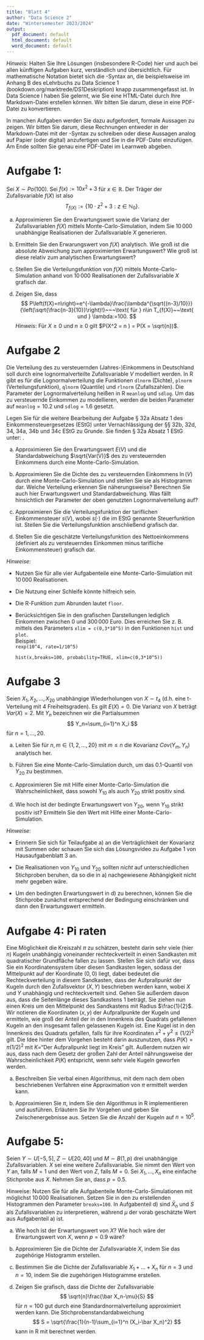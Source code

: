 ---
title: "Blatt 4"
author: "Data Science 2"
date: "Wintersemester 2023/2024"
output:
  pdf_document: default
  html_document: default
  word_document: default
---

*Hinweis:* Halten Sie Ihre Lösungen (insbesondere R-Code) hier und auch bei allen künftigen Aufgaben kurz, verständlich und übersichtlich. Für mathematische Notation bietet sich die \LaTeX-Syntax an, die beispielsweise im Anhang B des eLehrbuchs zu Data Science 1 (bookdown.org/marktrede/DS1Deskription) knapp zusammengefasst ist. In Data Science I haben Sie gelernt, wie Sie eine HTML-Datei durch Ihre Markdown-Datei erstellen können. Wir bitten Sie darum, diese in eine PDF-Datei zu konvertieren.

In manchen Aufgaben werden Sie dazu aufgefordert, formale Aussagen zu zeigen. Wir bitten Sie darum, diese Rechnungen entweder in der Markdown-Datei mit der \LaTeX-Syntax zu schreiben oder diese Aussagen analog auf Papier (oder digital) anzufertigen und Sie in die PDF-Datei einzufügen. Am Ende sollten Sie genau eine PDF-Datei im Learnweb abgeben.

# Aufgabe 1:

Sei $X \sim Po(100)$. Sei $f(x):=10x^2 +3$ für $x \in \mathbb{R}$. Der Träger der Zufallsvariable $f(X)$ ist also $$
T_{f(X)}:= \left\lbrace 10\cdot z^{2} + 3 : z \in \mathbb{N}_0 \right\rbrace.
$$

a)  Approximieren Sie den Erwartungswert sowie die Varianz der Zufallsvariablen $f(X)$ mittels Monte-Carlo-Simulation, indem Sie $10\,000$ unabhängige Realisationen der Zufallsvariable $X$ generieren.

b)  Ermitteln Sie den Erwarungswert von $f(X)$ analytisch. Wie groß ist die absolute Abweichung zum approximierten Erwartungswert? Wie groß ist diese relativ zum analytischen Erwartungswert?

c)  Stellen Sie die Verteilungsfunktion von $f(X)$ mittels Monte-Carlo-Simulation anhand von $10\,000$ Realisationen der Zufallsvariable $X$ grafisch dar.

d)  Zeigen Sie, dass $$
    P\left(f(X)=n\right)=e^{-\lambda}\frac{\lambda^{\sqrt{(n-3)/10}}}{\left(\sqrt{\frac{n-3}{10}}\right)!}~~~\text{ für } n\in T_{f(X)}~~\text{ und } \lambda:=100.
    $$ *Hinweis*: Für $X \geq 0$ und $n \geq 0$ gilt $P(X^2 = n ) = P(X = \sqrt{n})$.

<!-- e)  Berechnen Sie den Unterschied zur simulierten Wahrscheinlichkeitsfunktion (an den Stellen, die in der Simulation vorkommen). Zur Berechnung des Unterschieds nutzen Sie bitte die mittlere absolute Abweichung $\frac{1}{n}\sum_{k=1}^{n}|g(x_k)-h(x_k)|$ für zwei Wahrscheinlichkeitsfunktionen $g$ und $h$. -->


# Aufgabe 2

Die Verteilung des zu versteuernden (Jahres-)Einkommens in Deutschland soll durch eine lognormalverteilte Zufallsvariable $V$ modelliert werden. In R gibt es für die Lognormalverteilung die Funktionen $\texttt{dlnorm}$ (Dichte), $\texttt{plnorm}$ (Verteilungsfunktion), $\texttt{qlnorm}$ (Quantile) und $\texttt{rlnorm}$ (Zufallszahlen). Die Parameter der Lognormalverteilung heißen in R $\texttt{meanlog}$ und $\texttt{sdlog}$. Um das zu versteuernde Einkommen zu modellieren, werden die beiden Parameter auf $\texttt{meanlog}=10.2$ und $\texttt{sdlog}=1.6$ gesetzt.

Legen Sie für die weitere Bearbeitung der Aufgabe § 32a Absatz 1 des Einkommensteuergesetzes (EStG) unter Vernachlässigung der §§ 32b, 32d, 34, 34a, 34b und 34c EStG zu Grunde. Sie finden § 32a Absatz 1 EStG unter: \url{https://www.gesetze-im-internet.de/estg/__32a.html}.

a)  Approximieren Sie den Erwartungswert $E(V)$ und die Standardabweichung $\sqrt{Var(V)}$ des zu versteuernden Einkommens durch eine Monte-Carlo-Simulation.

b)  Approximieren Sie die Dichte des \emph{logarithmierten} zu versteuernden Einkommens $\ln(V)$ durch eine Monte-Carlo-Simulation und stellen Sie sie als Histogramm dar. Welche Verteilung erkennen Sie näherungsweise? Berechnen Sie auch hier Erwartungswert und Standardabweichung. Was fällt hinsichtlich der Parameter der oben genutzten Lognormalverteilung auf?

c)  Approximieren Sie die Verteilungsfunktion der tariflichen Einkommensteuer $s(V)$, wobei $s(\cdot)$ die im EStG genannte Steuerfunktion ist. Stellen Sie die Verteilungsfunktion anschließend grafisch dar.

d)  Stellen Sie die geschätzte Verteilungsfunktion des Nettoeinkommens (definiert als zu versteuerndes Einkommen minus tarifliche Einkommensteuer) grafisch dar.

*Hinweise:*

-   Nutzen Sie für alle vier Aufgabenteile eine Monte-Carlo-Simulation mit $10\,000$ Realisationen.

-   Die Nutzung einer Schleife könnte hilfreich sein.

-   Die R-Funktion zum Abrunden lautet $\texttt{floor}$.

-   Berücksichtigen Sie in den grafischen Darstellungen lediglich Einkommen zwischen $0$ und $300\,000$ Euro. Dies erreichen Sie z. B. mittels des Parameters `xlim = c(0,3*10^5)` in den Funktionen $\texttt{hist}$ und $\texttt{plot}$.\
    Beispiel:\
    `rexp(10^4, rate=1/10^5)`

    `hist(x,breaks=100, probability=TRUE, xlim=c(0,3*10^5))`


# Aufgabe 3

Seien $X_1,X_2,\ldots,X_{20}$ unabhängige Wiederholungen von $X\sim t_4$ (d.h. eine t-Verteilung mit 4 Freiheitsgraden). Es gilt $E(X)=0$. Die Varianz von $X$ beträgt $Var(X)=2$. Mit $Y_n$ bezeichnen wir die Partialsummen $$
Y_n=\sum_{i=1}^n X_i
$$ für $n=1,\ldots,20$.

a)  Leiten Sie für $n,m\in\{1,2,\ldots,20\}$ mit $m\le n$ die Kovarianz $Cov(Y_m,Y_n)$ analytisch her.

b)  Führen Sie eine Monte-Carlo-Simulation durch, um das 0.1-Quantil von $Y_{20}$ zu bestimmen.

c)  Approximieren Sie mit Hilfe einer Monte-Carlo-Simulation die Wahrscheinlichkeit, dass sowohl $Y_{10}$ als auch $Y_{20}$ strikt positiv sind.

d)  Wie hoch ist der bedingte Erwartungswert von $Y_{20}$, wenn $Y_{10}$ strikt positiv ist? Ermitteln Sie den Wert mit Hilfe einer Monte-Carlo-Simulation.

*Hinweise*:

-   Erinnern Sie sich für Teilaufgabe a) an die Verträglichkeit der Kovarianz mit Summen oder schauen Sie sich das Lösungsvideo zu Aufgabe 1 von Hausaufgabenblatt 3 an.

-   Die Realisationen von $Y_{10}$ und $Y_{20}$ sollten *nicht* auf unterschiedlichen Stichproben beruhen, da so die in a) nachgewiesene Abhängigkeit nicht mehr gegeben wäre.

-   Um den bedingten Erwartungswert in d) zu berechnen, können Sie die Stichprobe zunächst entsprechend der Bedingung einschränken und dann den Erwartungswert ermitteln.


# Aufgabe 4: Pi raten

Eine Möglichkeit die Kreiszahl $\pi$ zu schätzen, besteht darin sehr viele (hier $n$) Kugeln unabhängig voneinander rechteckverteilt in einen Sandkasten mit quadratischer Grundfläche fallen zu lassen. Stellen Sie sich dafür vor, dass Sie ein Koordinatensystem über diesen Sandkasten legen, sodass der Mittelpunkt auf der Koordinate $(0,0)$ liegt, dabei bedeutet die Rechteckverteilung in diesem Sandkasten, dass der Aufprallpunkt der Kugeln durch den Zufallsvektor $(X,Y)$ beschrieben werden kann, wobei $X$ und $Y$ unabhängig und rechteckverteilt sind. Gehen Sie außerdem davon aus, dass die Seitenlänge dieses Sandkastens 1 beträgt. Sie ziehen nun einen Kreis um den Mittelpunkt des Sandkastens mit Radius $\frac{1}{2}$. Wir notieren die Koordinaten $(x,y)$ der Aufprallpunkte der Kugeln und ermitteln, wie groß der Anteil der in den Innenkreis des Quadrats gefallenen Kugeln an den insgesamt fallen gelassenen Kugeln ist. Eine Kugel ist in den Innenkreis des Quadrats gefallen, falls für ihre Koordinaten $x^2 + y^2\le(1/2)^2$ gilt. Die Idee hinter dem Vorgehen besteht darin auszunutzen, dass $P(K) = \pi(1/2)^2$ mit $K$="Der Aufprallpunkt liegt im Kreis" gilt. Außerdem nutzen wir aus, dass nach dem Gesetz der großen Zahl der Anteil nährungsweise der Wahrscheinlichkeit $P(K)$ entspricht, wenn sehr viele Kugeln geworfen werden.

a)  Beschreiben Sie verbal einen Algorithmus, mit dem nach dem oben beschriebenen Verfahren eine Approximation von $\pi$ ermittelt werden kann.

b)  Approximieren Sie $\pi$, indem Sie den Algorithmus in R implementieren und ausführen. Erläutern Sie Ihr Vorgehen und geben Sie Zwischenergebnisse aus. Setzen Sie die Anzahl der Kugeln auf $n=10^5$.





# Aufgabe 5:

Seien $Y \sim U[-5,5]$, $Z \sim U[20,40]$ und $M \sim B(1,p)$ drei unabhängige Zufallsvariablen. $X$ sei eine weitere Zufallsvariable. Sie nimmt den Wert von $Y$ an, falls $M=1$ und den Wert von $Z$, falls $M=0$. Sei $X_1,\dots,X_n$ eine einfache Stichprobe aus $X$. Nehmen Sie an, dass $p=0.5$.

Hinweise: Nutzen Sie für alle Aufgabenteile Monte-Carlo-Simulationen mit möglichst $10\,000$ Realisationen. Setzen Sie in den zu erstellenden Histogrammen den Parameter `breaks=100`. In Aufgabenteil d) sind $\bar X_n$ und $S$ als Zufallsvariablen zu interpretieren, während $\mu$ der vorab geschätzte Wert aus Aufgabenteil a) ist.

a)  Wie hoch ist der Erwartungswert von $X$? Wie hoch wäre der Erwartungswert von $X$, wenn $p=0.9$ wäre?

b)  Approximieren Sie die Dichte der Zufallsvariable $X$, indem Sie das zugehörige Histogramm erstellen.

c)  Bestimmen Sie die Dichte der Zufallsvariable $X_1+\ldots+X_n$ für $n=3$ und $n=10$, indem Sie die zugehörigen Histogramme erstellen.

d)  Zeigen Sie grafisch, dass die Dichte der Zufallsvariable $$
    \sqrt{n}\frac{\bar X_n-\mu}{S}
    $$ für $n=100$ gut durch eine Standardnormalverteilung approximiert werden kann. Die Stichprobenstandardabweichung $$
    S = \sqrt{\frac{1}{n-1}\sum_{i=1}^n (X_i-\bar X_n)^2}
    $$ kann in R mit \texttt{sd} berechnet werden.

